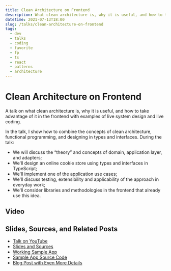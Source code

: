 ```yaml
---
title: Clean Architecture on Frontend
description: What clean architecture is, why it is useful, and how to take advantage of it in the frontend with examples of live system design and live coding.
datetime: 2021-07-13T18:00
slug: /talks/clean-architecture-on-frontend
tags:
  - dev
  - talks
  - coding
  - favorite
  - fp
  - ts
  - react
  - patterns
  - architecture
---
```


# Clean Architecture on Frontend

A talk on what clean architecture is, why it is useful, and how to take advantage of it in the frontend with examples of live system design and live coding.

In the talk, I show how to combine the concepts of clean architecture, functional programming, and designing in types and interfaces. During the talk:

- We will discuss the “theory” and concepts of domain, application layer, and adapters;
- We'll design an online cookie store using types and interfaces in TypeScript;
- We'll implement one of the application use cases;
- We'll discuss testing, extensibility and applicability of the approach in everyday work;
- We'll consider libraries and methodologies in the frontend that already use this idea.

## Video

<YouTube src="https://www.youtube.com/embed/ThgqBecaq_w" caption="Talk on YouTube" />

## Slides, Sources, and Related Posts

- [Talk on YouTube](https://youtu.be/ThgqBecaq_w)
- [Slides and Sources](https://bespoyasov.me/slides/podlodka-conf-clean-architecture/)
- [Working Sample App](https://bespoyasov.me/showcase/frontend-clean-architecture/)
- [Sample App Source Code](https://github.com/bespoyasov/frontend-clean-architecture)
- [Blog Post with Even More Details](/blog/clean-architecture-on-frontend)
